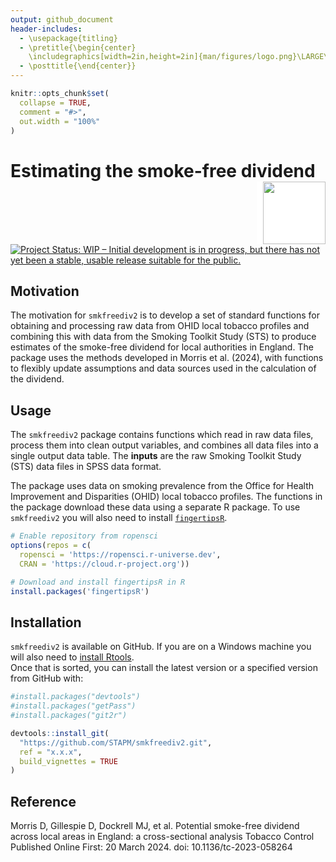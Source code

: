 ```yaml
---
output: github_document
header-includes:
  - \usepackage{titling}
  - \pretitle{\begin{center}
    \includegraphics[width=2in,height=2in]{man/figures/logo.png}\LARGE\\}
  - \posttitle{\end{center}}
---
```


<!-- README.md is generated from README.Rmd. Please edit that file -->

```r
knitr::opts_chunk$set(
  collapse = TRUE,
  comment = "#>",
  out.width = "100%"
)
```

# Estimating the smoke-free dividend <img src="hex-smkfreediv2.png" align="right" style="padding-left:10px;background-color:white;" width="100" height="100"/>

<!-- badges: start -->

[![Project Status: WIP -- Initial development is in progress, but there has not yet been a stable, usable release suitable for the public.](https://www.repostatus.org/badges/latest/active.svg)](https://www.repostatus.org/#active)

<!-- badges: end -->


## Motivation

The motivation for `smkfreediv2` is to develop a set of standard functions for obtaining and processing raw data from OHID local tobacco profiles and combining this with data from the Smoking Toolkit Study (STS) to produce estimates of the smoke-free dividend for local authorities in England. The package uses the methods developed in Morris et al. (2024), with functions to flexibly update assumptions and data sources used in the calculation of the dividend.

## Usage

The `smkfreediv2` package contains functions which read in raw data files, process them into clean output variables, and combines all data files into a single output data table. The **inputs** are the raw Smoking Toolkit Study (STS) data files in SPSS data format.

The package uses data on smoking prevalence from the Office for Health Improvement and Disparities (OHID) local tobacco profiles. The functions in the package download these data using a separate R package. To use `smkfreediv2` you will also need to install [`fingertipsR`](https://github.com/ropensci/fingertipsR). 

```r
# Enable repository from ropensci
options(repos = c(
  ropensci = 'https://ropensci.r-universe.dev',
  CRAN = 'https://cloud.r-project.org'))

# Download and install fingertipsR in R
install.packages('fingertipsR')
```


## Installation

`smkfreediv2` is available on GitHub. If you are on a Windows machine you will also need to [install Rtools](https://www.rdocumentation.org/packages/installr/versions/0.22.0/topics/install.Rtools).\
Once that is sorted, you can install the latest version or a specified version from GitHub with:

```r
#install.packages("devtools")
#install.packages("getPass")
#install.packages("git2r")

devtools::install_git(
  "https://github.com/STAPM/smkfreediv2.git", 
  ref = "x.x.x",
  build_vignettes = TRUE
)

```

## Reference 

Morris D, Gillespie D, Dockrell MJ, et al. Potential smoke-free dividend across local areas in England: a cross-sectional analysis Tobacco Control Published Online First: 20 March 2024. doi: 10.1136/tc-2023-058264
